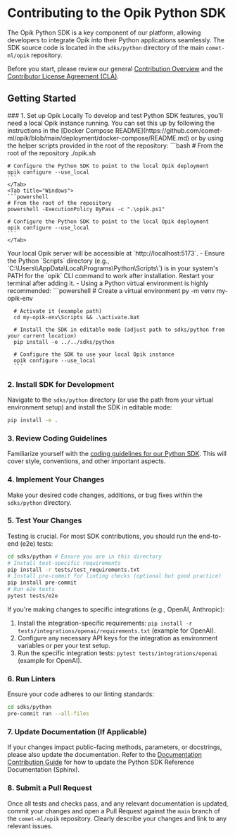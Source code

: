 # Contributing to the Opik Python SDK

The Opik Python SDK is a key component of our platform, allowing developers to integrate Opik into their Python applications seamlessly. The SDK source code is located in the `sdks/python` directory of the main `comet-ml/opik` repository.

Before you start, please review our general [Contribution Overview](/contributing/overview) and the [Contributor License Agreement (CLA)](https://github.com/comet-ml/opik/blob/main/CLA.md).

## Getting Started

<Steps>
  ### 1. Set up Opik Locally
  To develop and test Python SDK features, you'll need a local Opik instance running. You can set this up by following the instructions in the [Docker Compose README](https://github.com/comet-ml/opik/blob/main/deployment/docker-compose/README.md) or by using the helper scripts provided in the root of the repository:

  <Tabs>
    <Tab title="Linux/Mac">
    ```bash
    # From the root of the repository
    ./opik.sh

    # Configure the Python SDK to point to the local Opik deployment
    opik configure --use_local
    ```
    </Tab>
    <Tab title="Windows">
    ```powershell
    # From the root of the repository
    powershell -ExecutionPolicy ByPass -c ".\opik.ps1"

    # Configure the Python SDK to point to the local Opik deployment
    opik configure --use_local
    ```
    </Tab>
  </Tabs>
  Your local Opik server will be accessible at `http://localhost:5173`.

  <Tip title="Windows Users">
    - Ensure the Python `Scripts` directory (e.g., `C:\Users\<name>\AppData\Local\Programs\Python<version>\Scripts\`) is in your system's PATH for the `opik` CLI command to work after installation. Restart your terminal after adding it.
    - Using a Python virtual environment is highly recommended:
      ```powershell
      # Create a virtual environment
      py -m venv my-opik-env
      
      # Activate it (example path)
      cd my-opik-env\Scripts && .\activate.bat
      
      # Install the SDK in editable mode (adjust path to sdks/python from your current location)
      pip install -e ../../sdks/python 
      
      # Configure the SDK to use your local Opik instance
      opik configure --use_local
      ```
  </Tip>

  ### 2. Install SDK for Development
  Navigate to the `sdks/python` directory (or use the path from your virtual environment setup) and install the SDK in editable mode:
  ```bash
  pip install -e .
  ```

  ### 3. Review Coding Guidelines
  Familiarize yourself with the [coding guidelines for our Python SDK](https://github.com/comet-ml/opik/blob/main/sdks/python/README.md). This will cover style, conventions, and other important aspects.

  ### 4. Implement Your Changes
  Make your desired code changes, additions, or bug fixes within the `sdks/python` directory.

  ### 5. Test Your Changes
  Testing is crucial. For most SDK contributions, you should run the end-to-end (e2e) tests:
  ```bash
  cd sdks/python # Ensure you are in this directory
  # Install test-specific requirements
  pip install -r tests/test_requirements.txt
  # Install pre-commit for linting checks (optional but good practice)
  pip install pre-commit
  # Run e2e tests
  pytest tests/e2e
  ```
  If you're making changes to specific integrations (e.g., OpenAI, Anthropic):
  1. Install the integration-specific requirements: `pip install -r tests/integrations/openai/requirements.txt` (example for OpenAI).
  2. Configure any necessary API keys for the integration as environment variables or per your test setup.
  3. Run the specific integration tests: `pytest tests/integrations/openai` (example for OpenAI).

  ### 6. Run Linters
  Ensure your code adheres to our linting standards:
  ```bash
  cd sdks/python
  pre-commit run --all-files
  ```

  ### 7. Update Documentation (If Applicable)
  If your changes impact public-facing methods, parameters, or docstrings, please also update the documentation. Refer to the [Documentation Contribution Guide](/contributing/documentation) for how to update the Python SDK Reference Documentation (Sphinx).

  ### 8. Submit a Pull Request
  Once all tests and checks pass, and any relevant documentation is updated, commit your changes and open a Pull Request against the `main` branch of the `comet-ml/opik` repository. Clearly describe your changes and link to any relevant issues.
</Steps> 